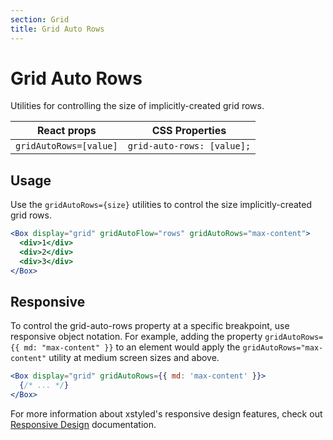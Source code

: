 ```yaml
---
section: Grid
title: Grid Auto Rows
---
```


# Grid Auto Rows

Utilities for controlling the size of implicitly-created grid rows.

| React props            | CSS Properties             |
| ---------------------- | -------------------------- |
| `gridAutoRows=[value]` | `grid-auto-rows: [value];` |

## Usage

Use the `gridAutoRows={size}` utilities to control the size implicitly-created grid rows.

```jsx
<Box display="grid" gridAutoFlow="rows" gridAutoRows="max-content">
  <div>1</div>
  <div>2</div>
  <div>3</div>
</Box>
```

## Responsive

To control the grid-auto-rows property at a specific breakpoint, use responsive object notation. For example, adding the property `gridAutoRows={{ md: "max-content" }}` to an element would apply the `gridAutoRows="max-content"` utility at medium screen sizes and above.

```jsx
<Box display="grid" gridAutoRows={{ md: 'max-content' }}>
  {/* ... */}
</Box>
```

For more information about xstyled's responsive design features, check out [Responsive Design](@TODO-link) documentation.
